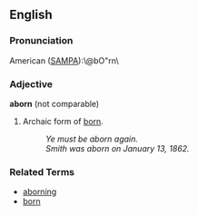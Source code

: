 ==English==

===Pronunciation===

American ([[SAMPA]]):\@bO"rn\

===Adjective===  <!-- Actually just a past tense -- how do we denote this -->
'''aborn''' (not comparable)

# Archaic form of [[born]].
#: ''Ye must be aborn again.''
#: ''Smith was aborn on January 13, 1862.''

===Related Terms===
*[[aborning]]
*[[born]]